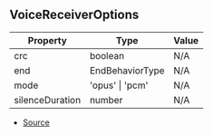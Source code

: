 ## VoiceReceiverOptions

| Property | Type | Value |
| ----------- | ----------- | ----------- |
| crc | boolean | N/A |
| end | EndBehaviorType | N/A |
| mode | 'opus' \| 'pcm' | N/A |
| silenceDuration | number | N/A |


- [Source](https://github.com/Androz2091/discord-player/blob/f2dbc02/packages/discord-player/src/manager/VoiceReceiverNode.ts#L10)